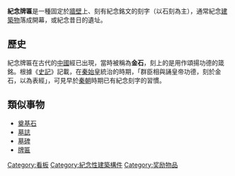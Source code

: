 {{unreferenced|time=2014-09-06T23:36:30+00:00}}
'''紀念牌匾'''是一種固定於[[牆壁|牆壁]]上、刻有紀念銘文的刻字（以石刻為主），通常紀念[[建築物|建築物]]落成開幕，或紀念昔日的遺址。

==歷史==
紀念牌匾在古代的[[中國|中國]]經已出現，當時被稱為'''金石'''，刻上的是用作頌揚功德的箴銘。根據《[[史記|史記]]》記載，在[[秦始皇|秦始皇]]統治的時期，「群臣相與誦皇帝功德，刻於金石，以為表經」，可見早於[[秦朝|秦朝]]時期已有紀念刻字的習慣。

==類似事物==
*[[奠基石|奠基石]]
*[[墓誌|墓誌]]
*[[墓碑|墓碑]]
*[[牌匾|牌匾]]

{{文化小作品}}
{{Commonscat|Historical markers and information signs}}

[[Category:看板|Category:看板]]
[[Category:紀念性建築構件|Category:紀念性建築構件]]
[[Category:奖励物品|Category:奖励物品]]